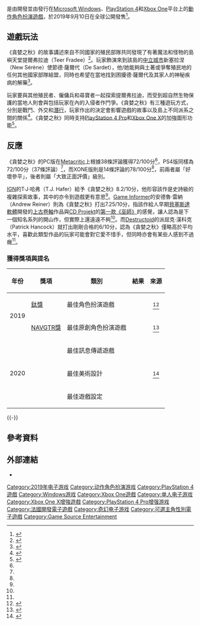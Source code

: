 {{noteTA
|G1=Games
}}
{{Infobox video game
| title = 貪婪之秋
| english = GreedFall
| image = Greedfall cover art.jpg
| developer = {{link-en|Spiders|Spiders (company)}}
| publisher = {{link-en|Focus Home Interactive|Focus Home Interactive}}<br/>{{Vgrelease|JP|[[Game_Source_Entertainment|Game Source Entertainment]]}}
| director = 
| producer = 
| designer = {{link-fr|珍妮·盧梭|Jehanne Rousseau}}<br />西里爾·塔赫瑪西比（Cyril Tahmassebi）<br />塞巴斯蒂安·德·魯扎（Sébastien de Ruza）
| programmer = 
| artist = 
| writer = 
| composer = [[奥利维尔·德里维耶|奥利维尔·德里维耶]]<br />{{link-en|法蘭西島國家管弦樂團|Orchestre national d'Île-de-France}}
| engine = 
| platforms = {{ubl|[[Microsoft_Windows|Microsoft Windows]]|[[PlayStation_4|PlayStation 4]]|[[Xbox_One|Xbox One]]}}
| released = 2019年9月10日
| genre = [[動作角色扮演遊戲|動作角色扮演]]
| modes = [[單人電子遊戲|單人]]
}}
{{vgname|貪婪之秋|en=GreedFall}}是由{{link-en|Spiders|Spiders (company)}}開發並由{{link-en|Focus Home Interactive|Focus Home Interactive}}發行在[[Microsoft_Windows|Microsoft Windows]]、[[PlayStation_4|PlayStation 4]]和[[Xbox_One|Xbox One]]平台上的[[動作角色扮演遊戲|動作角色扮演遊戲]]，於2019年9月10日在全球公開發售<ref>{{cite web |last1=Polanco |first1=Tony |title=Hands-On: 'Greedfall' Brings New Life to Western RPGs |url=https://www.geek.com/games/hands-on-greedfall-brings-new-life-to-western-rpgs-1800505/ |website=Geek.com |accessdate=2019-08-19 |date=2019-08-19 |archive-date=2019-08-21 |archive-url=https://web.archive.org/web/20190821011407/https://www.geek.com/games/hands-on-greedfall-brings-new-life-to-western-rpgs-1800505/ |dead-url=no }}</ref>。

== 遊戲玩法 ==
《貪婪之秋》的故事講述來自不同國家的殖民部隊共同發現了有著魔法和怪物的島嶼天堂提爾弗拉迪（Teer Fradee）<ref name="Greedfall teaser reveals a Baroque-inspired RPG about the perils of colonization">{{cite web |url=http://www.pcgamer.com/greedfall-teaser-reveals-a-baroque-inspired-rpg-about-the-perils-of-colonization/ |title=Greedfall teaser reveals a Baroque-inspired RPG about the perils of colonization |date= |accessdate=2017-02-14 |archive-date=2018-06-27 |archive-url=https://web.archive.org/web/20180627202348/https://www.pcgamer.com/greedfall-teaser-reveals-a-baroque-inspired-rpg-about-the-perils-of-colonization/ |dead-url=no }}</ref>。玩家飾演來到該島的[[中立國|中立城市]]新塞拉涅（New Sérène）使節德·薩爾代（De Sardet），他/她能夠與土著或爭奪殖民地的任何其他國家部隊結盟，同時也希望在當地找到困擾德·薩爾代及其家人的神秘疾病的解藥<ref name="Greedfall is Spiders’ colonial fantasy RPG">{{cite web |url=https://www.rockpapershotgun.com/2017/02/08/greedfall-spiders-rpg/ |title=Greedfall is Spiders' colonial fantasy RPG |date= |accessdate=2017-02-14 |archive-date=2019-09-11 |archive-url=https://web.archive.org/web/20190911023659/https://www.rockpapershotgun.com/2017/02/08/greedfall-spiders-rpg/ |dead-url=no }}</ref>。

玩家要與其他殖民者、僱傭兵和尋寶者一起探索提爾弗拉迪，而受到超自然生物保護的當地人則會與包括玩家在內的入侵者作鬥爭。《貪婪之秋》有三種遊玩方式，分別是戰鬥、外交和[[潛行類遊戲|潛行]]，玩家作出的決定會影響遊戲的故事以及島上不同派系之間的關係<ref name="GreedFall is a fantasy RPG inspired by Baroque art from 17th Century Europe">{{cite web |url=http://www.eurogamer.net/articles/2017-02-09-greedfall-is-a-fantasy-rpg-inspired-by-baroque-art-from-17th-century-europe |title=GreedFall is a fantasy RPG inspired by Baroque art from 17th Century Europe |date= |accessdate=2017-02-14 |archive-date=2020-03-27 |archive-url=https://web.archive.org/web/20200327230105/https://www.eurogamer.net/articles/2017-02-09-greedfall-is-a-fantasy-rpg-inspired-by-baroque-art-from-17th-century-europe |dead-url=no }}</ref>。《貪婪之秋》同時支持[[PlayStation_4_Pro|PlayStation 4 Pro]]和[[Xbox_One#Xbox_One_X|Xbox One X]]的加強圖形功能<ref>{{cite web|url=https://twitter.com/greedfall/status/1156587827108425729|title=Rejoice, console players and explorers! GreedFall is coming to you in HDR and 4K on Xbox One X and PS4 Pro! |date= |accessdate=2019-07-31}}</ref>。

== 反應 ==
{{Video game reviews
| MC = PC：72/100<ref name="MCPC">{{cite web |url=https://www.metacritic.com/game/pc/greedfall |title=GreedFall for PC Reviews |work=[[Metacritic|Metacritic]] |accessdate=2020-03-10 |archive-date=2021-02-26 |archive-url=https://web.archive.org/web/20210226155537/https://www.metacritic.com/game/pc/greedfall |dead-url=no }}</ref><br />PS4：72/100<ref name="MCPS4">{{cite web |url=https://www.metacritic.com/game/playstation-4/greedfall |title=GreedFall for PlayStation 4 Reviews |work=[[Metacritic|Metacritic]] |accessdate=2019-09-25 |archive-date=2020-12-31 |archive-url=https://web.archive.org/web/20201231162259/https://www.metacritic.com/game/playstation-4/greedfall |dead-url=no }}</ref><br />XONE：78/100<ref name="MCXONE">{{cite web |url=https://www.metacritic.com/game/xbox-one/greedfall |title=GreedFall for Xbox One Reviews |work=[[Metacritic|Metacritic]] |accessdate=2020-03-10 |archive-date=2020-06-29 |archive-url=https://web.archive.org/web/20200629054913/https://www.metacritic.com/game/xbox-one/greedfall |dead-url=no }}</ref>
| GI = 7.25/10<ref name="Gameinformer">{{cite web |url=https://www.gameinformer.com/review/greedfall/greedfall-review-empowering-choice |title=GreedFall Review – Empowering Choice |last=Reiner |first=Andrew |work=[[Game_Informer|Game Informer]] |date=2019-09-15 |accessdate=2019-09-21 |archive-date=2020-10-20 |archive-url=https://web.archive.org/web/20201020211046/https://www.gameinformer.com/review/greedfall/greedfall-review-empowering-choice |dead-url=no }}</ref>
| GSpot = 5/10<ref name="Gamespot">{{cite web |url=https://www.gamespot.com/reviews/greedfall-review-lost-in-another-world/1900-6417303/ |title=GreedFall Review - Discovering a lost world, again |last=Chan |first=Khee Hoon |work=[[GameSpot|GameSpot]] |date=2019-09-20 |accessdate=2019-09-21 |archive-date=2020-12-02 |archive-url=https://web.archive.org/web/20201202125437/https://www.gamespot.com/reviews/greedfall-review-lost-in-another-world/1900-6417303/ |dead-url=no }}</ref>
| IGN = 8.2/10<ref name="IGN">{{cite web |url=https://www.ign.com/articles/2019/09/17/greedfall-review |title=GreedFall Review |last=Hafer |first=T.J. |work=[[IGN|IGN]] |date=2019-09-17 |accessdate=2019-09-21 |archive-date=2021-01-26 |archive-url=https://web.archive.org/web/20210126090302/https://www.ign.com/articles/2019/09/17/greedfall-review |dead-url=no }}</ref>
| Destruct = 6/10<ref name="Destructoid">{{Cite web|url=https://www.destructoid.com/stories/review-greedfall-569766.phtml|title=GreedFall|last=Hancock|first=Patrick|date=2019-10-27|website=[[Destructoid|Destructoid]]|publisher=Enthusiast Gaming|access-date=2020-07-06|archive-date=2021-02-26|archive-url=https://web.archive.org/web/20210226222123/https://www.destructoid.com/stories/review-greedfall-569766.phtml|dead-url=no}}</ref>
| USG = {{Rating|3|5}}<ref>{{cite web|first1=Van Allen|last1=Eric|accessdate=2020-07-06|title=GreedFall Review|url=https://www.usgamer.net/articles/greedfall-review|date=2019-09-17|archive-date=2021-02-26|archive-url=https://web.archive.org/web/20210226164630/https://www.usgamer.net/articles/greedfall-review|dead-url=no}}</ref>
}}
《貪婪之秋》的PC版在[[Metacritic|Metacritic]]上根據38條評論獲得72/100分<ref name="MCPC"/>，PS4版同樣為72/100分（37條評論）<ref name="MCPS4"/>，而XONE版則是14條評論的78/100分<ref name="MCXONE"/>，前兩者屬「好壞參平」，後者則屬「大致正面評價」級別。

[[IGN|IGN]]的T·J·哈弗（T.J. Hafer）給予《貪婪之秋》8.2/10分，他形容該作是史詩級的複雜探索故事，其中的{{link-en|俠盜文學|Swashbuckler|俠盜元素}}亦令到遊戲更有意思<ref name="IGN"/>。[[Game_Informer|Game Informer]]的安德魯·雷納（Andrew Reiner）則為《貪婪之秋》打出7.25/10分，指該作給人早期[[貝塞斯達軟體|貝塞斯達軟體]]開發的[[上古卷軸系列|上古卷軸]]作品與[[CD_Projekt|CD Projekt]]的[[巫師_(遊戲)|第一款《巫師》]]的感覺，讓人認為是下一個知名系列的開山作，但實際上還遠遠不夠<ref name="Gameinformer"/>。而[[Destructoid|Destructoid]]的派屈克·漢科克（Patrick Hancock）就打出剛剛合格的6/10分，認為《貪婪之秋》僅略高於平均水平，喜歡此類型作品的玩家可能會對它愛不惜手，但同時亦會有某些人感到不過癮<ref name="Destructoid"/>。

=== 獲得獎項與提名 ===
{| class="wikitable sortable"
|-
! 年份 !! 獎項 !! 類別 !! 結果 !! 來源
|-
| style="text-align:center;" rowspan="2" | 2019
| [[娛樂與嚴肅遊戲節|鈦獎]]
| 最佳角色扮演遊戲
| {{Nom}}
| style="text-align:center;" | <ref>{{cite web |url=https://en.funandseriousgamefestival.com/awards/ |title=Titanium Awards 2019 |work=Fun & Serious Game Festival |archiveurl=https://web.archive.org/web/20191121193654/https://en.funandseriousgamefestival.com/awards/ |archivedate=2019-11-21 |accessdate=2019-11-26 |dead-url=no }}</ref>
|-
| [[NAVGTR獎|NAVGTR獎]]
| 最佳原創角色扮演遊戲
| {{Nom}}
| style="text-align:center;" | <ref>{{cite web |url=https://navgtr.org/2019-nominees/ |title=2019 Nominees |work=National Academy of Video Game Trade Reviewers |date=2020-01-13 |accessdate=2020-01-24 |archive-date=2020-01-21 |archive-url=https://web.archive.org/web/20200121230816/https://navgtr.org/2019-nominees/ |dead-url=no }}</ref>
|-
| style="text-align:center;" rowspan="3" | 2020
| rowspan="3" |{{link-fr|佩加索斯獎|Pégase (récompense)}}
| 最佳訊息傳遞遊戲
| {{Nom}}
| style="text-align:center;" rowspan="3" | <ref>{{cite web |url=https://soumission-pegases.academiejeuvideo.org/en/public |title=All the categories (2020) |work=Pégases Awards |date=2020-02-07 |accessdate=2020-03-05 |archive-date=2020-03-03 |archive-url=https://web.archive.org/web/20200303182224/https://soumission-pegases.academiejeuvideo.org/en/public |dead-url=no }}</ref>
|-
| 最佳美術設計
| {{Nom}}
|-
|最佳遊戲設定
| {{Nom}}
|}
{{-}}

== 參考資料 ==
{{Reflist|2}}

== 外部連結 ==
* {{Official website|http://www.greedfall.com/}}

{{DEFAULTSORT:GreedFall}}
[[Category:2019年电子游戏|Category:2019年电子游戏]]
[[Category:动作角色扮演游戏|Category:动作角色扮演游戏]]
[[Category:PlayStation_4遊戲|Category:PlayStation 4遊戲]]
[[Category:Windows游戏|Category:Windows游戏]]
[[Category:Xbox_One遊戲|Category:Xbox One遊戲]]
[[Category:单人电子游戏|Category:单人电子游戏]]
[[Category:Xbox_One_X增強遊戲|Category:Xbox One X增強遊戲]]
[[Category:PlayStation_4_Pro增强游戏|Category:PlayStation 4 Pro增强游戏]]
[[Category:法國開發電子遊戲|Category:法國開發電子遊戲]]
[[Category:奇幻电子游戏|Category:奇幻电子游戏]]
[[Category:可選主角性別電子遊戲|Category:可選主角性別電子遊戲]]
[[Category:Game_Source_Entertainment|Category:Game Source Entertainment]]